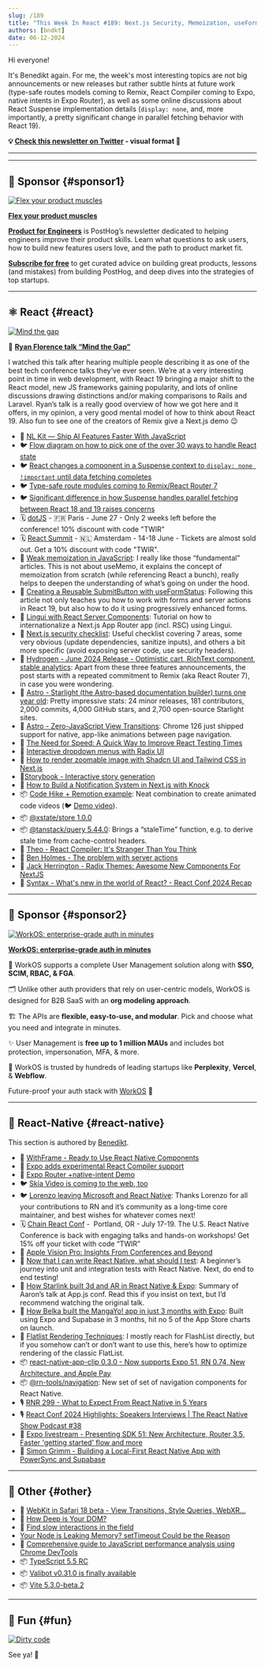 ```yaml
---
slug: /189
title: "This Week In React #189: Next.js Security, Memoization, useFormStatus, React State, Remix Typesafe Routes, View Transitions, Astro, Starlight, Hydrogen, Remotion, Lingui, Storybook, Skia Video, Starlink, App Clips, VisionOS..."
authors: [bndkt]
date: 06-12-2024
---
```


Hi everyone!

It's Benedikt again. For me, the week's most interesting topics are not big announcements or new releases but rather subtle hints at future work (type-safe routes models coming to Remix, React Compiler coming to Expo, native intents in Expo Router), as well as some online discussions about React Suspense implementation details (`display: none`, and, more importantly, a pretty significant change in parallel fetching behavior with React 19).

<!-- truncate -->

**💡 [Check this newsletter on Twitter](https://slo.im/thread) - visual format 🎨**

---


<Support />

---

## 💸 Sponsor {#sponsor1}

[![Flex your product muscles](/emails/issues/183/posthog.jpg)](https://newsletter.posthog.com/?utm_source=twir&utm_campaign=twir)

**[Flex your product muscles](https://newsletter.posthog.com/?utm_source=twir&utm_campaign=twir)**

[**Product for Engineers**](https://newsletter.posthog.com/?utm_source=twir&utm_campaign=twir) is PostHog’s newsletter dedicated to helping engineers improve their product skills. Learn what questions to ask users, how to build new features users love, and the path to product market fit.

[**Subscribe for free**](https://newsletter.posthog.com/?utm_source=twir&utm_campaign=twir) to get curated advice on building great products, lessons (and mistakes) from building PostHog, and deep dives into the strategies of top startups.

---

## ⚛️ React {#react}

[![Mind the gap](/emails/issues/189/react189.jpg)](https://www.youtube.com/live/1g5ruM-16_Y?t=7443s)

🎥 **[Ryan Florence talk “Mind the Gap”](https://www.youtube.com/live/1g5ruM-16_Y?t=7443s)**

I watched this talk after hearing multiple people describing it as one of the best tech conference talks they’ve ever seen. We’re at a very interesting point in time in web development, with React 19 bringing a major shift to the React model, new JS frameworks gaining popularity, and lots of online discussions drawing distinctions and/or making comparisons to Rails and Laravel. Ryan’s talk is a really good overview of how we got here and it offers, in my opinion, a very good mental model of how to think about React 19. Also fun to see one of the creators of Remix give a Next.js demo 😉

- 💸 [NL Kit — Ship AI Features Faster With JavaScript](https://nlkit.com)
- 🐦 [Flow diagram on how to pick one of the over 30 ways to handle React state](https://x.com/housecor/status/1799435036736778364)
- 🐦 [React changes a component in a Suspense context to `display: none !important` until data fetching completes](https://x.com/cpojer/status/1798912741383844237)
- 🐦 [Type-safe route modules coming to Remix/React Router 7](https://x.com/pcattori/status/1799194706850504818)
- 🐦 [Significant difference in how Suspense handles parallel fetching between React 18 and 19 raises concerns](https://x.com/TkDodo/status/1800501040766144676)
- 🗓 [dotJS](https://www.dotjs.io/?utm_source=thisweekinreact) - 🇫🇷 Paris - June 27 - Only 2 weeks left before the conference! 10% discount with code "TWIR"
- 🗓 [React Summit](https://reactsummit.com/?utm_source=thisweekinreact) - 🇳🇱 Amsterdam - 14-18 June - Tickets are almost sold out. Get a 10% discount with code "TWIR".
- 📜 [Weak memoization in JavaScript](https://dev.to/thekashey/weak-memoization-in-javascript-4po6): I really like those “fundamental” articles. This is not about useMemo, it explains the concept of memoization from scratch (while referencing React a bunch), really helps to deepen the understanding of what’s going on under the hood.
- 📜 [Creating a Reusable SubmitButton with useFormStatus](https://aurorascharff.no/posts/creating-a-reusable-submitbutton-with-useformstatus/): Following this article not only teaches you how to work with forms and server actions in React 19, but also how to do it using progressively enhanced forms.
- 📜 [Lingui with React Server Components](https://lingui.dev/tutorials/react-rsc): Tutorial on how to internationalize a Next.js App Router app (incl. RSC) using Lingui.
- 📜 [Next.js security checklist](https://blog.arcjet.com/next-js-security-checklist/): Useful checklist covering 7 areas, some very obvious (update dependencies, sanitize inputs), and others a bit more specific (avoid exposing server code, use security headers).
- 📜 [Hydrogen - June 2024 Release - Optimistic cart, RichText component, stable analytics](https://hydrogen.shopify.dev/update/june-2024): Apart from these three features announcements, the post starts with a repeated commitment to Remix (aka React Router 7), in case you were wondering.
- 📜 [Astro - Starlight (the Astro-based documentation builder) turns one year old](https://astro.build/blog/starlight-turns-one/): Pretty impressive stats: 24 minor releases, 181 contributors, 2,000 commits, 4,000 GitHub stars, and 2,700 open-source Starlight sites.
- 📜 [Astro - Zero-JavaScript View Transitions](https://astro.build/blog/future-of-astro-zero-js-view-transitions/): Chrome 126 just shipped support for native, app-like animations between page navigation.
- 📜 [The Need for Speed: A Quick Way to Improve React Testing Times](https://www.helpscout.com/blog/improve-react-testing-times/)
- 📜 [Interactive dropdown menus with Radix UI](https://www.joshuawootonn.com/radix-interactive-dropdown)
- 📜 [How to render zoomable image with Shadcn UI and Tailwind CSS in Next.js](https://www.nico.fyi/blog/easy-zoomable-image-with-shadcn-tailwind)
- 📜[Storybook - Interactive story generation](https://storybook.js.org/blog/interactive-story-generation/)
- 📜 [How to Build a Notification System in Next.js with Knock](https://spacejelly.dev/posts/how-to-build-a-notification-system-in-next-js-with-knock)
- 📦 [Code Hike + Remotion example](https://github.com/code-hike/examples/tree/main/with-remotion): Neat combination to create animated code videos (🐦 [Demo video](https://x.com/pomber/status/1800108854459715864?t=8ickNCn-Orou7665JY31VA&s=19)).
- 📦 [@xstate/store 1.0.0](https://github.com/statelyai/xstate/releases/tag/%40xstate%2Fstore%401.0.0)
- 📦 [@tanstack/query 5.44.0](https://github.com/TanStack/query/releases/tag/v5.44.0): Brings a “staleTime” function, e.g. to derive stale time from cache-control headers.
- 🎥 [Theo - React Compiler: It's Stranger Than You Think](https://www.youtube.com/watch?v=wnXGSwrOw80)
- 🎥 [Ben Holmes - The problem with server actions](https://www.youtube.com/watch?v=GPYAC1qGD44)
- 🎥 [Jack Herrington - Radix Themes: Awesome New Components For NextJS](https://www.youtube.com/watch?v=SKm2XGxbLLM)
- 🎥 [Syntax - What's new in the world of React? - React Conf 2024 Recap](https://www.youtube.com/watch?v=udXZw-9LdOM)

<SubscribeFormEmbed placement="middle" />

---

## 💸 Sponsor {#sponsor2}

[![WorkOS: enterprise-grade auth in minutes](/emails/issues/189/WorkOS.jpg)](https://workos.com/?utm_source=thisweekinreact&utm_medium=newsletter&utm_campaign=q22024)

**[WorkOS: enterprise-grade auth in minutes](https://workos.com/?utm_source=thisweekinreact&utm_medium=newsletter&utm_campaign=q22024)**

🔐 WorkOS supports a complete User Management solution along with **SSO, SCIM, RBAC, & FGA**.

🗂️ Unlike other auth providers that rely on user-centric models, WorkOS is designed for B2B SaaS with an **org modeling approach**.

🏗️ The APIs are **flexible, easy-to-use, and modular**. Pick and choose what you need and integrate in minutes.

✨ User Management is **free up to 1 million MAUs** and includes bot protection, impersonation, MFA, & more.

🤝 WorkOS is trusted by hundreds of leading startups like **Perplexity**, **Vercel**, & **Webflow**.

Future-proof your auth stack with [WorkOS](https://workos.com/?utm_source=thisweekinreact&utm_medium=newsletter&utm_campaign=q22024) 🚀

---

## 📱 React-Native {#react-native}

This section is authored by [Benedikt](https://twitter.com/bndkt).

- 💸 [WithFrame - Ready to Use React Native Components](https://withfra.me/?utm_source=thisweekinreact&utm_medium=email&utm_campaign=quick-link--2)
- 👀 [Expo adds experimental React Compiler support](https://github.com/expo/expo/pull/29168)
- 👀 [Expo Router +native-intent Demo](https://github.com/EvanBacon/expo-router-native-intent-demo)
- 🐦 [Skia Video is coming to the web, too](https://x.com/wcandillon/status/1799859456584646663)
- 🐦 [Lorenzo leaving Microsoft and React Native](https://x.com/Kelset/status/1800158749811966280?t=jif1MJRNNYc3wIE1cIUJvw&s=19): Thanks Lorenzo for all your contributions to RN and it’s community as a long-time core maintainer, and best wishes for whatever comes next!
- 🗓 [Chain React Conf](https://chainreactconf.com/?utm_source=thisweekinreact) -  Portland, OR - July 17-19. The U.S. React Native Conference is back with engaging talks and hands-on workshops! Get 15% off your ticket with code “TWIR”
- 📜 [Apple Vision Pro: Insights From Conferences and Beyond](https://www.callstack.com/blog/apple-vision-pro-insights-from-conferences-and-beyond)
- 📜 [Now that I can write React Native, what should I test](https://thoughtbot.com/blog/now-that-i-can-write-react-native-what-should-i-test): A beginner’s journey into unit and integration tests with React Native. Next, do end to end testing!
- 📜 [How Starlink built 3d and AR in React Native & Expo](https://www.notjust.dev/blog/react-native-starlink): Summary of Aaron’s talk at App.js conf. Read this if you insist on text, but I’d recommend watching the original talk.
- 📜 [How Belka built the MangaYo! app in just 3 months with Expo](https://expo.dev/blog/how-belka-built-mangayo-app-in-just-3-months-with-expo): Built using Expo and Supabase in 3 months, hit no 5 of the App Store charts on launch.
- 📜 [Flatlist Rendering Techniques](https://www.andydevs.dev/articles/flatlist-rendering-techniques): I mostly reach for FlashList directly, but if you somehow can’t or don’t want to use this, here’s how to optimize rendering of the classic FlatList.
- 📦 [react-native-app-clip 0.3.0 - Now supports Expo 51, RN 0.74, New Architecture, and Apple Pay](https://github.com/bndkt/react-native-app-clip/releases/tag/v0.3.0)
- 📦 [@rn-tools/navigation](https://github.com/ajsmth/rn-tools/blob/main/packages/navigation/readme.md): New set of set of navigation components for React Native.
- 🎙️ [RNR 299 - What to Expect From React Native in 5 Years](https://www.reactnativeradio.com/episodes/rnr-299-what-to-expect-from-react-native-in-5-years)
- 🎙️ [React Conf 2024 Highlights: Speakers Interviews | The React Native Show Podcast #38](https://www.youtube.com/watch?v=EP2IzK6rPv8)
- 🎥 [Expo livestream - Presenting SDK 51: New Architecture, Router 3.5, Faster 'getting started' flow and more](https://www.youtube.com/watch?v=k1ISWPgP4S4)
- 🎥 [Simon Grimm - Building a Local-First React Native App with PowerSync and Supabase](https://www.youtube.com/watch?v=xvvVGOyRgZg)

---

## 🔀 Other {#other}

- 📜 [WebKit in Safari 18 beta - View Transitions, Style Queries, WebXR...](https://webkit.org/blog/15443/news-from-wwdc24-webkit-in-safari-18-beta/)
- 📜 [How Deep is Your DOM?](https://frontendatscale.com/blog/how-deep-is-your-dom/)
- 📜 [Find slow interactions in the field](https://web.dev/articles/find-slow-interactions-in-the-field)
- [Your Node is Leaking Memory? setTimeout Could be the Reason](https://lucumr.pocoo.org/2024/6/5/node-timeout/)
- 📜 [Comprehensive guide to JavaScript performance analysis using Chrome DevTools](https://blog.jiayihu.net/comprenhensive-guide-chrome-performance/)
- 📦 [TypeScript 5.5 RC](https://devblogs.microsoft.com/typescript/announcing-typescript-5-5-rc/?t)
- 📦 [Valibot v0.31.0 is finally available](https://valibot.dev/blog/valibot-v0.31.0-is-finally-available/)
- 📦 [Vite 5.3.0-beta.2](https://github.com/vitejs/vite/blob/v5.3.0-beta.2/packages/vite/CHANGELOG.md#530-beta2-2024-06-10)

---

## 🤭 Fun {#fun}

[![Dirty code](/emails/issues/189/meme.jpg)](https://x.com/potetotes/status/1799527713952166383)

See ya! 👋

